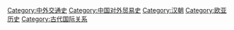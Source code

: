 {{Catnav|頁面分類|社会|人类社会|交通}}
{{Catnav|頁面分類|地理|大洲|非洲|非洲歷史}}
{{Catnav|頁面分類|地理|大洲|欧洲|欧洲历史}}
{{Catnav|頁面分類|地理|大洲|亚洲|亚洲历史}}
{{Catnav|頁面分類|各種主題的頁面分類|各種主題的歷史|經濟史}}
{{Catnav|頁面分類|各種主題的頁面分類|各種主題的歷史|文化史}}
{{Catnav|頁面分類|各種主題的頁面分類|按國家分類|各國歷史|中国历史}}
{{Catnav|頁面分類|历史|各種主題的歷史|經濟史}}
{{Catnav|頁面分類|历史|各種主題的歷史|文化史}}
{{Catnav|頁面分類|历史|各國歷史|中国历史}}
{{Catnav|頁面分類|历史|各區域的歷史|非洲歷史}}
{{Catnav|頁面分類|历史|各區域的歷史|欧洲历史}}
{{Catnav|頁面分類|历史|各區域的歷史|亚洲历史|中国历史}}
{{Catnav|頁面分類|历史|各區域的歷史|亚洲历史}}
{{Catnav|頁面分類|人类社会|经济|经济学|經濟史}}
{{Catnav|頁面分類|人类社会|经济|經濟史}}
{{Catnav|頁面分類|人类社会|科技|交通}}
{{Catnav|頁面分類|人类社会|社会科学|经济学|經濟史}}
{{Catnav|頁面分類|人类社会|知識|科技|交通}}
{{Catnav|頁面分類|人类社会|生活|文化|文化史}}
{{Catnav|頁面分類|人类社会|文化|文化史}}
{{Catnav|頁面分類|人类社会|交通}}
{{Catnav|頁面分類|...|中国朝代|秦漢|汉朝}}
{{commons category|Silk Road|Category:絲綢之路}}

[[Category:中外交通史|Category:中外交通史]]
[[Category:中国对外贸易史|Category:中国对外贸易史]]
[[Category:汉朝|Category:汉朝]]
[[Category:欧亚历史|Category:欧亚历史]]
[[Category:古代国际关系|Category:古代国际关系]]